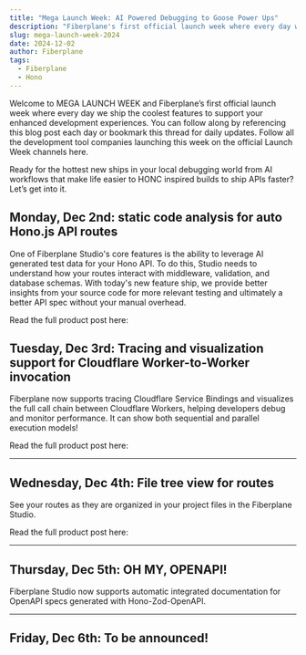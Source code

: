```yaml
---
title: "Mega Launch Week: AI Powered Debugging to Goose Power Ups"
description: "Fiberplane's first official launch week where every day we ship the coolest features to support your enhanced development experiences."
slug: mega-launch-week-2024
date: 2024-12-02
author: Fiberplane
tags:
  - Fiberplane
  - Hono
---
```



Welcome to MEGA LAUNCH WEEK and Fiberplane’s first official launch week where every day we ship the coolest features to support your enhanced development experiences. You can follow along by referencing this blog post each day or bookmark this thread for daily updates. Follow all the development tool companies launching this week on the official Launch Week channels here.

Ready for the hottest new ships in your local debugging world from AI workflows that make life easier to HONC inspired builds to ship APIs faster? Let’s get into it.

## Monday, Dec 2nd: static code analysis for auto Hono.js API routes

One of Fiberplane Studio's core features is the ability to leverage AI generated test data for your Hono API. To do this, Studio needs to understand how your routes interact with middleware, validation, and database schemas. With today's new feature ship, we provide better insights from your source code for more relevant testing and ultimately a better API spec without your manual overhead.

Read the full product post here:

<LinkCard
  title="Code Analysis"
  description="Fiberplane Studio static code analysis for auto Hono.js API routes"
  href="https://fiberplane.com/blog/code-analysis/"
/>

## Tuesday, Dec 3rd: Tracing and visualization support for Cloudflare Worker-to-Worker invocation

Fiberplane now supports tracing Cloudflare Service Bindings and visualizes the full call chain between Cloudflare Workers, helping developers debug and monitor performance. It can show both sequential and parallel execution models!

Read the full product post here:

<LinkCard
  title="Worker-to-Worker Service Bindings"
  description="Tracing and visualization support for Worker-to-Worker invocation within Hono APIs"
  href="https://fiberplane.com/blog/introducing-tracing-for-cloudflare-service-bindings-with-fiberplane/"
/>

---

## Wednesday, Dec 4th: File tree view for routes

See your routes as they are organized in your project files in the Fiberplane Studio.

Read the full product post here:

<LinkCard
  title="File tree view for routes"
  description="Visualize your routes in the Fiberplane Studio as they are organized in your project files"
  href="https://fiberplane.com/blog/file-tree-view-for-routes/"
/>

---

## Thursday, Dec 5th: OH MY, OPENAPI!

Fiberplane Studio now supports automatic integrated documentation for OpenAPI specs generated with Hono-Zod-OpenAPI.

<LinkCard
  title="Fiberplane Studio OpenAPI Support"
  description="Check out the announcement post for more details"
  href="/blog/announcing-openapi-support"
/>

---

## Friday, Dec 6th: To be announced!
